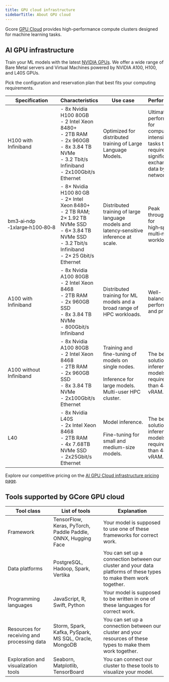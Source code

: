 ```yaml
---
title: GPU cloud infrastructure
sidebarTitle: About GPU cloud
---
```


Gcore [GPU Cloud](https://gcore.com/cloud/ai-gpu) provides high-performance compute clusters designed for machine learning tasks.

## AI GPU infrastructure

Train your ML models with the latest [NVIDIA GPUs](https://www.nvidia.com/en-us/data-center/data-center-gpus/). We offer a wide range of Bare Metal servers and Virtual Machines powered by NVIDIA A100, H100, and L40S GPUs.

Pick the configuration and reservation plan that best fits your computing requirements.

| **Specification**          | **Characteristics**                                                                                                                 | **Use case**                                                                                                          | **Performance**                                                                                                           |
|----------------------------|------------------------------------------------------------------------------------------------------------------------------------|-----------------------------------------------------------------------------------------------------------------------|---------------------------------------------------------------------------------------------------------------------------|
| H100 with Infiniband   | - 8x Nvidia H100 80GB<br/>- 2 Intel Xeon 8480+<br/>- 2TB RAM<br/>- 2x 960GB<br/>- 8x 3.84 TB NVMe<br/>- 3.2 Tbit/s Infiniband<br/>- 2x100Gbit/s Ethernet | Optimized for distributed training of Large Language Models.                                                           | Ultimate performance for compute-intensive tasks that require a significant exchange of data by the network.              |
| bm3‑ai‑ndp<wbr/>‑1xlarge‑h100‑80‑8   | - 8× Nvidia H100 80 GB<br />- 2× Intel Xeon 8480+<br/>- 2 TB RAM; 2× 1.92 TB NVMe SSD<br/>- 6× 3.84 TB NVMe SSD<br/>- 3.2 Tbit/s Infiniband<br/>- 2× 25 Gbit/s Ethernet | Distributed training of large language models and latency‑sensitive inference at scale.                                                           | Peak throughput for high‑speed multi‑node workloads.              |
| A100 with Infiniband   | - 8x Nvidia A100 80GB<br/>- 2 Intel Xeon 8468<br/>- 2TB RAM<br/>- 2x 960GB SSD<br/>- 8x 3.84 TB NVMe<br/>- 800Gbit/s Infiniband           | Distributed training for ML models and a broad range of HPC workloads.                                                | Well-balanced in performance and price.                                                                                   |
| A100 without Infiniband | - 8x Nvidia A100 80GB<br/>- 2 Intel Xeon 8468<br/>- 2TB RAM<br/>- 2x 960GB SSD<br/>- 8x 3.84 TB NVMe<br/>- 2x100Gbit/s Ethernet           | Training and fine-tuning of models on single nodes.<br/><br/>Inference for large models.<br/>Multi-user HPC cluster.     | The best solution for inference models that require more than 48GB vRAM.                                                  |
| L40                    | - 8x Nvidia L40S<br/>- 2x Intel Xeon 8468<br/>- 2TB RAM<br/>- 4x 7.68TB NVMe SSD<br/>- 2x25Gbit/s Ethernet                               | Model inference.<br/><br/>Fine-tuning for small and medium-size models.                                                 | The best solution for inference models that require less than 48GB vRAM.                                                  |

  
Explore our competitive pricing on the [AI GPU Cloud infrastructure pricing page](https://gcore.com/cloud/ai-gpu).

## Tools supported by GCore GPU cloud

**Tool class** | **List of tools** | **Explanation**  
---|---|---  
Framework | TensorFlow, Keras, PyTorch, Paddle Paddle, ONNX, Hugging Face | Your model is supposed to use one of these frameworks for correct work.  
Data platforms | PostgreSQL, Hadoop, Spark, Vertika | You can set up a connection between our cluster and your data platforms of these types to make them work together.  
Programming languages | JavaScript, R, Swift, Python | Your model is supposed to be written in one of these languages for correct work.  
Resources for receiving and processing data | Storm, Spark, Kafka, PySpark, MS SQL, Oracle, MongoDB | You can set up a connection between our cluster and your resources of these types to make them work together.  
Exploration and visualization tools | Seaborn, Matplotlib, TensorBoard | You can connect our cluster to these tools to visualize your model.